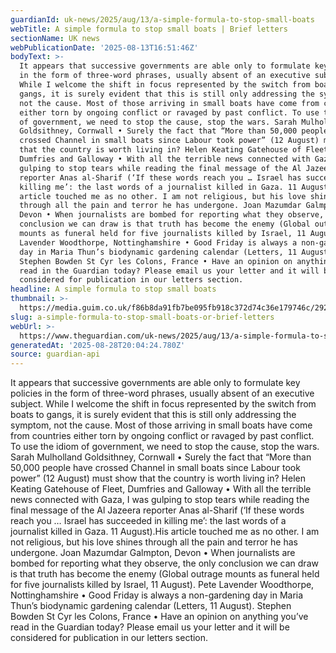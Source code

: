 ```yaml
---
guardianId: uk-news/2025/aug/13/a-simple-formula-to-stop-small-boats
webTitle: A simple formula to stop small boats | Brief letters
sectionName: UK news
webPublicationDate: '2025-08-13T16:51:46Z'
bodyText: >-
  It appears that successive governments are able only to formulate key policies
  in the form of three-word phrases, usually absent of an executive subject.
  While I welcome the shift in focus represented by the switch from boats to
  gangs, it is surely evident that this is still only addressing the symptom,
  not the cause. Most of those arriving in small boats have come from countries
  either torn by ongoing conflict or ravaged by past conflict. To use the idiom
  of government, we need to stop the cause, stop the wars. Sarah Mulholland
  Goldsithney, Cornwall • Surely the fact that “More than 50,000 people have
  crossed Channel in small boats since Labour took power” (12 August) must show
  that the country is worth living in? Helen Keating Gatehouse of Fleet,
  Dumfries and Galloway • With all the terrible news connected with Gaza, I was
  gulping to stop tears while reading the final message of the Al Jazeera
  reporter Anas al-Sharif (‘If these words reach you … Israel has succeeded in
  killing me’: the last words of a journalist killed in Gaza. 11 August).His
  article touched me as no other. I am not religious, but his love shines
  through all the pain and terror he has undergone. Joan Mazumdar Galmpton,
  Devon • When journalists are bombed for reporting what they observe, the only
  conclusion we can draw is that truth has become the enemy (Global outrage
  mounts as funeral held for five journalists killed by Israel, 11 August). Pete
  Lavender Woodthorpe, Nottinghamshire • Good Friday is always a non-gardening
  day in Maria Thun’s biodynamic gardening calendar (Letters, 11 August).
  Stephen Bowden St Cyr les Colons, France • Have an opinion on anything you’ve
  read in the Guardian today? Please email us your letter and it will be
  considered for publication in our letters section.
headline: A simple formula to stop small boats
thumbnail: >-
  https://media.guim.co.uk/f86b8da91fb7be095fb918c372d74c36e179746c/292_0_5103_4083/500.jpg
slug: a-simple-formula-to-stop-small-boats-or-brief-letters
webUrl: >-
  https://www.theguardian.com/uk-news/2025/aug/13/a-simple-formula-to-stop-small-boats
generatedAt: '2025-08-28T20:04:24.780Z'
source: guardian-api
---
```

It appears that successive governments are able only to formulate key policies in the form of three-word phrases, usually absent of an executive subject. While I welcome the shift in focus represented by the switch from boats to gangs, it is surely evident that this is still only addressing the symptom, not the cause. Most of those arriving in small boats have come from countries either torn by ongoing conflict or ravaged by past conflict. To use the idiom of government, we need to stop the cause, stop the wars. Sarah Mulholland Goldsithney, Cornwall • Surely the fact that “More than 50,000 people have crossed Channel in small boats since Labour took power” (12 August) must show that the country is worth living in? Helen Keating Gatehouse of Fleet, Dumfries and Galloway • With all the terrible news connected with Gaza, I was gulping to stop tears while reading the final message of the Al Jazeera reporter Anas al-Sharif (‘If these words reach you … Israel has succeeded in killing me’: the last words of a journalist killed in Gaza. 11 August).His article touched me as no other. I am not religious, but his love shines through all the pain and terror he has undergone. Joan Mazumdar Galmpton, Devon • When journalists are bombed for reporting what they observe, the only conclusion we can draw is that truth has become the enemy (Global outrage mounts as funeral held for five journalists killed by Israel, 11 August). Pete Lavender Woodthorpe, Nottinghamshire • Good Friday is always a non-gardening day in Maria Thun’s biodynamic gardening calendar (Letters, 11 August). Stephen Bowden St Cyr les Colons, France • Have an opinion on anything you’ve read in the Guardian today? Please email us your letter and it will be considered for publication in our letters section.
